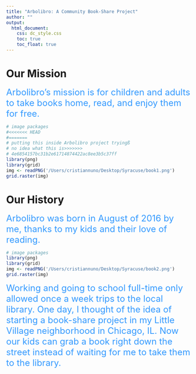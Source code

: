 ```yaml
---
title: "Arbolibro: A Community Book-Share Project"
author: ""
output:
  html_document:
    css: dc_style.css
    toc: true
    toc_float: true
---
```

# Our Mission
<span style="color:#3399ff">
<font size="5">
Arbolibro's mission is for children and adults to take books home, read, and enjoy them for free. 
</font>
</span>

```r
# image packages
#<<<<<<< HEAD
#=======
# putting this inside Arbolibro project tryingß
# no idea what this is>>>>>>>
# 4e6854157bc31b2e61714874422ac8ee3b5c37ff
library(png)
library(grid)
img <- readPNG('/Users/cristiannuno/Desktop/Syracuse/book1.png')
grid.raster(img)
```

</center>

# Our History

<span style="color:#3399ff">
<font size="5">
Arbolibro was born in August of 2016 by me, thanks to my kids and their love of reading. 
</font>
</span>

```r
# image packages
library(png)
library(grid)
img <- readPNG('/Users/cristiannuno/Desktop/Syracuse/book2.png')
grid.raster(img)
```

<span style="color:#3399ff">
<font size="5">
Working and going to school full-time only allowed once a week trips to the local library. One day, I thought of the idea of starting a book-share project in my Little Village neighborhood in Chicago, IL. Now our kids can grab a book right down the street instead of waiting for me to take them to the library.
</font>
</span>


